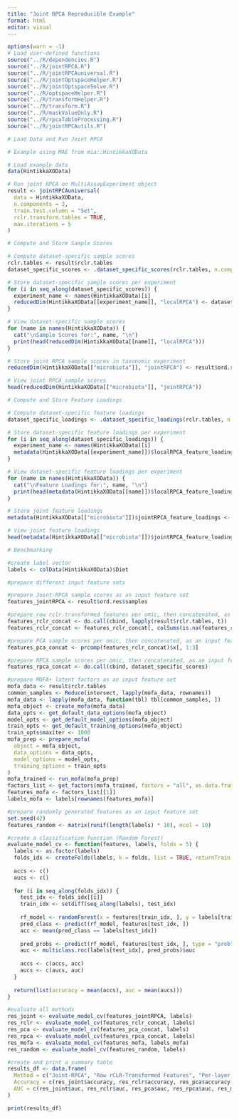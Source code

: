```yaml
---
title: "Joint RPCA Reproducible Example"
format: html
editor: visual
---
```


```r
options(warn = -1)
# Load user-defined functions
source("../R/dependencies.R")
source("../R/jointRPCA.R")
source("../R/jointRPCAuniversal.R")
source("../R/jointOptspaceHelper.R")
source("../R/jointOptspaceSolve.R")
source("../R/optspaceHelper.R")
source("../R/transformHelper.R")
source("../R/transform.R")
source("../R/maskValueOnly.R")
source("../R/rpcaTableProcessing.R")
source("../R/jointRPCAutils.R")

# Load Data and Run Joint RPCA

# Example using MAE from mia::HintikkaXOData

# Load example data
data(HintikkaXOData)

# Run joint RPCA on MultiAssayExperiment object
result <- jointRPCAuniversal(
  data = HintikkaXOData,
  n.components = 3,
  train.test.column = "Set",
  rclr.transform.tables = TRUE,
  max.iterations = 5
)

# Compute and Store Sample Scores

# Compute dataset-specific sample scores
rclr.tables <- result$rclr.tables
dataset_specific_scores <- .dataset_specific_scores(rclr.tables, n.components = 3, max.iterations = 5)

# Store dataset-specific sample scores per experiment
for (i in seq_along(dataset_specific_scores)) {
  experiment_name <- names(HintikkaXOData)[i]
  reducedDim(HintikkaXOData[[experiment_name]], "localRPCA") <- dataset_specific_scores[[i]]
}

# View dataset-specific sample scores
for (name in names(HintikkaXOData)) {
  cat("\nSample Scores for:", name, "\n")
  print(head(reducedDim(HintikkaXOData[[name]], "localRPCA")))
}

# Store joint RPCA sample scores in taxonomic experiment
reducedDim(HintikkaXOData[["microbiota"]], "jointRPCA") <- result$ord.res$samples

# View joint RPCA sample scores
head(reducedDim(HintikkaXOData[["microbiota"]], "jointRPCA"))

# Compute and Store Feature Loadings

# Compute dataset-specific feature loadings
dataset_specific_loadings <- .dataset_specific_loadings(rclr.tables, n.components = 3, max.iterations = 5)

# Store dataset-specific feature loadings per experiment
for (i in seq_along(dataset_specific_loadings)) {
  experiment_name <- names(HintikkaXOData)[i]
  metadata(HintikkaXOData[[experiment_name]])$localRPCA_feature_loadings <- dataset_specific_loadings[[i]]
}

# View dataset-specific feature loadings per experiment
for (name in names(HintikkaXOData)) {
  cat("\nFeature Loadings for:", name, "\n")
  print(head(metadata(HintikkaXOData[[name]])$localRPCA_feature_loadings))
}

# Store joint feature loadings
metadata(HintikkaXOData[["microbiota"]])$jointRPCA_feature_loadings <- result$ord.res$features

# View joint feature loadings
head(metadata(HintikkaXOData[["microbiota"]])$jointRPCA_feature_loadings)

# Benchmarking

#create label vector
labels <- colData(HintikkaXOData)$Diet

#prepare different input feature sets

#prepare Joint-RPCA sample scores as an input feature set
features_jointRPCA <- result$ord.res$samples

#prepare raw rclr-transformed features per omic, then concatenated, as an input feature set
features_rclr_concat <- do.call(cbind, lapply(result$rclr.tables, t))
features_rclr_concat <- features_rclr_concat[, colSums(is.na(features_rclr_concat)) == 0]

#prepare PCA sample scores per omic, then concatenated, as an input feature set
features_pca_concat <- prcomp(features_rclr_concat)$x[, 1:3]

#prepare RPCA sample scores per omic, then concatenated, as an input feature set
features_rpca_concat <- do.call(cbind, dataset_specific_scores)

#prepare MOFA+ latent factors as an input feature set
mofa_data <- result$rclr.tables
common_samples <- Reduce(intersect, lapply(mofa_data, rownames))
mofa_data <- lapply(mofa_data, function(tbl) tbl[common_samples, ])
mofa_object <- create_mofa(mofa_data)
data_opts <- get_default_data_options(mofa_object)
model_opts <- get_default_model_options(mofa_object)
train_opts <- get_default_training_options(mofa_object)
train_opts$maxiter <- 1000  
mofa_prep <- prepare_mofa(
  object = mofa_object,
  data_options = data_opts,
  model_options = model_opts,
  training_options = train_opts
)
mofa_trained <- run_mofa(mofa_prep)
factors_list <- get_factors(mofa_trained, factors = "all", as.data.frame = FALSE)
features_mofa <- factors_list[[1]]  
labels_mofa <- labels[rownames(features_mofa)]

#prepare randomly generated features as an input feature set
set.seed(42)
features_random <- matrix(runif(length(labels) * 10), ncol = 10)

#create a classification function (Random Forest)
evaluate_model_cv <- function(features, labels, folds = 5) {
  labels <- as.factor(labels)
  folds_idx <- createFolds(labels, k = folds, list = TRUE, returnTrain = FALSE)
  
  accs <- c()
  aucs <- c()
  
  for (i in seq_along(folds_idx)) {
    test_idx <- folds_idx[[i]]
    train_idx <- setdiff(seq_along(labels), test_idx)
    
    rf_model <- randomForest(x = features[train_idx, ], y = labels[train_idx], ntree = 500)
    pred_class <- predict(rf_model, features[test_idx, ])
    acc <- mean(pred_class == labels[test_idx])
    
    pred_probs <- predict(rf_model, features[test_idx, ], type = "prob")
    auc <- multiclass.roc(labels[test_idx], pred_probs)$auc
    
    accs <- c(accs, acc)
    aucs <- c(aucs, auc)
  }
  
  return(list(accuracy = mean(accs), auc = mean(aucs)))
}

#evaluate all methods
res_joint <- evaluate_model_cv(features_jointRPCA, labels)
res_rclr <- evaluate_model_cv(features_rclr_concat, labels)
res_pca <- evaluate_model_cv(features_pca_concat, labels)
res_rpca <- evaluate_model_cv(features_rpca_concat, labels)
res_mofa <- evaluate_model_cv(features_mofa, labels_mofa)
res_random <- evaluate_model_cv(features_random, labels)

#create and print a summary table
results_df <- data.frame(
  Method = c("Joint-RPCA", "Raw rCLR-Transformed Features", "Per-layer PCA", "Per-layer RPCA", "MOFA+", "Random"),
  Accuracy = c(res_joint$accuracy, res_rclr$accuracy, res_pca$accuracy, res_rpca$accuracy, res_mofa$accuracy, res_random$accuracy),
  AUC = c(res_joint$auc, res_rclr$auc, res_pca$auc, res_rpca$auc, res_mofa$auc, res_random$auc)
)

print(results_df)

```
